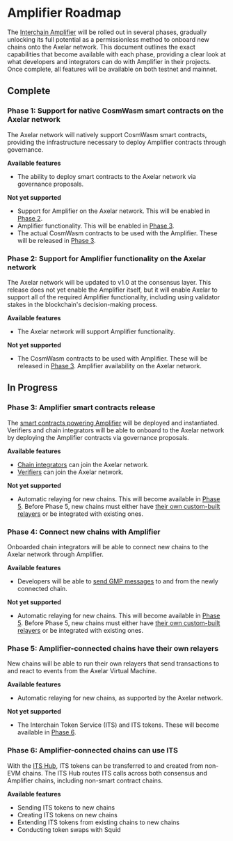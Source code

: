 # Amplifier Roadmap

The [Interchain Amplifier](/dev/amplifier/introduction/) will be rolled out in several phases, gradually unlocking its full potential as a permissionless method to onboard new chains onto the Axelar network. This document outlines the exact capabilities that become available with each phase, providing a clear look at what developers and integrators can do with Amplifier in their projects. Once complete, all features will be available on both testnet and mainnet.

## Complete

### Phase 1: Support for native CosmWasm smart contracts on the Axelar network

The Axelar network will natively support CosmWasm smart contracts, providing the infrastructure necessary to deploy Amplifier contracts through governance.

**Available features**

- The ability to deploy smart contracts to the Axelar network via governance proposals.

**Not yet supported**

- Support for Amplifier on the Axelar network. This will be enabled in [Phase 2](/dev/amplifier/roadmap/#phase-2-support-for-amplifier-functionality-on-the-axelar-network).
- Amplifier functionality. This will be enabled in [Phase 3](/dev/amplifier/roadmap/#phase-3-amplifier-smart-contracts-release).
- The actual CosmWasm contracts to be used with the Amplifier. These will be released in [Phase 3](/dev/amplifier/roadmap/#phase-3-amplifier-smart-contracts-release).

### Phase 2: Support for Amplifier functionality on the Axelar network

The Axelar network will be updated to v1.0 at the consensus layer. This release does not yet enable the Amplifier itself, but it will enable Axelar to support all of the required Amplifier functionality, including using validator stakes in the blockchain's decision-making process.

**Available features**

- The Axelar network will support Amplifier functionality.

**Not yet supported**

- The CosmWasm contracts to be used with Amplifier. These will be released in [Phase 3](/dev/amplifier/roadmap/#phase-3-amplifier-smart-contracts-release).
  Amplifier availability on the Axelar network.

## In Progress

### Phase 3: Amplifier smart contracts release

The [smart contracts powering Amplifier](https://github.com/axelarnetwork/axelar-amplifier/tree/main/doc/src/contracts) will be deployed and instantiated. Verifiers and chain integrators will be able to onboard to the Axelar network by deploying the Amplifier contracts via governance proposals.

**Available features**

- [Chain integrators](/dev/amplifier/chain-integration/introduction/) can join the Axelar network.
- [Verifiers](/validator/amplifier/verifier-onboarding/) can join the Axelar network.

**Not yet supported**

- Automatic relaying for new chains. This will become available in [Phase 5](/dev/amplifier/roadmap/#phase-5-amplifier-connected-chains-have-their-own-relayers). Before Phase 5, new chains must either have [their own custom-built relayers](/dev/amplifier/chain-integration/relay-messages/) or be integrated with existing ones.

### Phase 4: Connect new chains with Amplifier

Onboarded chain integrators will be able to connect new chains to the Axelar network through Amplifier.

**Available features**

- Developers will be able to [send GMP messages](/dev/amplifier/gmp-example/) to and from the newly connected chain.

**Not yet supported**

- Automatic relaying for new chains. This will become available in [Phase 5](/dev/amplifier/roadmap/#phase-5-amplifier-connected-chains-have-their-own-relayers). Before Phase 5, new chains must either have [their own custom-built relayers](/dev/amplifier/chain-integration/relay-messages/) or be integrated with existing ones.

### Phase 5: Amplifier-connected chains have their own relayers

New chains will be able to run their own relayers that send transactions to and react to events from the Axelar Virtual Machine.

**Available features**

- Automatic relaying for new chains, as supported by the Axelar network.

**Not yet supported**

- The Interchain Token Service (ITS) and ITS tokens. These will become available in [Phase 6](/dev/amplifier/roadmap/#phase-6-amplifier-connected-chains-can-use-its).

### Phase 6: Amplifier-connected chains can use ITS

With the [ITS Hub](/dev/send-tokens/roadmap/#its-hub), ITS tokens can be transferred to and created from non-EVM chains. The ITS Hub routes ITS calls across both consensus and Amplifier chains, including non-smart contract chains.

**Available features**

- Sending ITS tokens to new chains
- Creating ITS tokens on new chains
- Extending ITS tokens from existing chains to new chains
- Conducting token swaps with Squid
